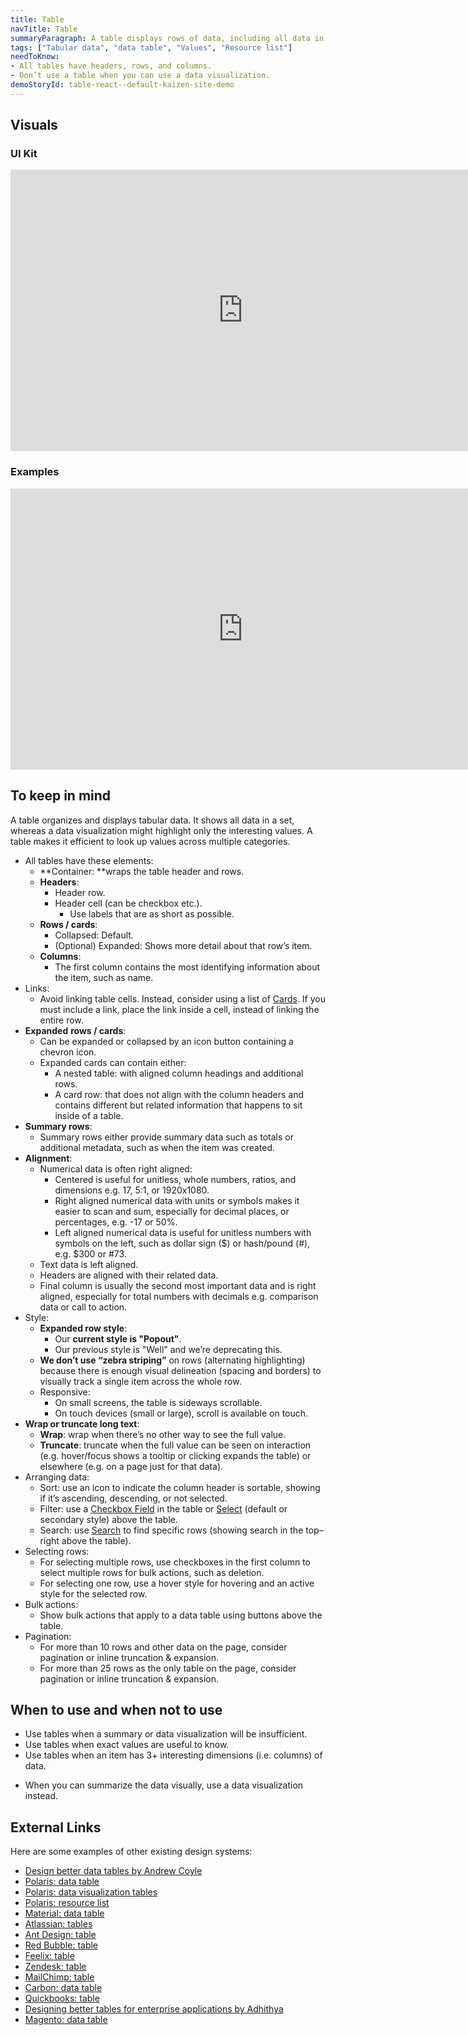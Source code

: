 ```yaml
---
title: Table
navTitle: Table
summaryParagraph: A table displays rows of data, including all data in a set, making it efficient to look up values.
tags: ["Tabular data", "data table", "Values", "Resource list"]
needToKnow:
- All tables have headers, rows, and columns.
- Don’t use a table when you can use a data visualization.
demoStoryId: table-react--default-kaizen-site-demo
---
```



## Visuals

### UI Kit

<iframe style="border: none;" width="744" height="450" src="https://www.figma.com/embed?embed_host=share&url=https%3A%2F%2Fwww.figma.com%2Ffile%2Fe3TyAOZKfLg9cA01Iy1Mgm%2FKaizen-Site-embed%3Fnode-id%3D205%253A11292" allowfullscreen></iframe>

### Examples

<iframe style="border: none;" width="744" height="450" src="https://www.figma.com/embed?embed_host=share&url=https%3A%2F%2Fwww.figma.com%2Ffile%2Fe3TyAOZKfLg9cA01Iy1Mgm%2FKaizen-Site-embed%3Fnode-id%3D1412%253A385" allowfullscreen></iframe>

## To keep in mind

A table organizes and displays tabular data. It shows all data in a set, whereas a data visualization might highlight only the interesting values. A table makes it efficient to look up values across multiple categories.

*   All tables have these elements:
    *   **Container: **wraps the table header and rows.
    *   **Headers**:
        *   Header row.
        *   Header cell (can be checkbox etc.).
            *   Use labels that are as short as possible.
    *   **Rows / cards**:
        *   Collapsed: Default.
        *   (Optional) Expanded: Shows more detail about that row’s item.
    *   **Columns**:
        *   The first column contains the most identifying information about the item, such as name.
*   Links:
    *   Avoid linking table cells. Instead, consider using a list of [Cards](/components/card). If you must include a link, place the link inside a cell, instead of linking the entire row.
*   **Expanded** **rows / cards**:
    *   Can be expanded or collapsed by an icon button containing a chevron icon.
    *   Expanded cards can contain either:
        *   A nested table: with aligned column headings and additional rows.
        *   A card row: that does not align with the column headers and contains different but related information that happens to sit inside of a table.
*   **Summary rows**:
    *   Summary rows either provide summary data such as totals or additional metadata, such as when the item was created.
*   **Alignment**:
    *   Numerical data is often right aligned:
        *   Centered is useful for unitless, whole numbers, ratios, and dimensions e.g. 17, 5:1, or 1920x1080.
        *   Right aligned numerical data with units or symbols makes it easier to scan and sum, especially for decimal places, or percentages, e.g. -17 or 50%.
        *   Left aligned numerical data is useful for unitless numbers with symbols on the left, such as dollar sign ($) or hash/pound (#), e.g. $300 or #73.
    *   Text data is left aligned.
    *   Headers are aligned with their related data.
    *   Final column is usually the second most important data and is right aligned, especially for total numbers with decimals e.g. comparison data or call to action.
*   Style:
    *   **Expanded row style**: 
        *   Our **current style is "Popout"**.
        *   Our previous style is "Well" and we’re deprecating this.
    *   **We don’t use “zebra striping”** on rows (alternating highlighting) because there is enough visual delineation (spacing and borders) to visually track a single item across the whole row.
    *   Responsive:
        *   On small screens, the table is sideways scrollable.
        *   On touch devices (small or large), scroll is available on touch.
*   **Wrap or truncate long text**:
    *   **Wrap**: wrap when there’s no other way to see the full value.
    *   **Truncate**: truncate when the full value can be seen on interaction (e.g. hover/focus shows a tooltip or clicking expands the table) or elsewhere (e.g. on a page just for that data).
*   Arranging data:
    *   Sort: use an icon to indicate the column header is sortable, showing if it’s ascending, descending, or not selected.
    *   Filter: use a [Checkbox Field](/components/checkbox-field) in the table or [Select](/components/select) (default or secondary style) above the table.
    *   Search: use [Search](/components/search-field) to find specific rows (showing search in the top–right above the table).
*   Selecting rows:
    *   For selecting multiple rows, use checkboxes in the first column to select multiple rows for bulk actions, such as deletion.
    *   For selecting one row, use a hover style for hovering and an active style for the selected row.
*   Bulk actions:
    *   Show bulk actions that apply to a data table using buttons above the table.
*   Pagination:
    *   For more than 10 rows and other data on the page, consider pagination or inline truncation & expansion.
    *   For more than 25 rows as the only table on the page, consider pagination or inline truncation & expansion.

## When to use and when not to use

<WhenToUseAndWhenNotToUse>
<WhenToUse>

*   Use tables when a summary or data visualization will be insufficient.
*   Use tables when exact values are useful to know.
*   Use tables when an item has 3+ interesting dimensions (i.e. columns) of data.

</WhenToUse>
<WhenNotToUse>

*   When you can summarize the data visually, use a data visualization instead.

</WhenNotToUse>
</WhenToUseAndWhenNotToUse>

## External Links

Here are some examples of other existing design systems:

- [Design better data tables by Andrew Coyle](https://uxdesign.cc/design-better-data-tables-4ecc99d23356)
- [Polaris: data table](https://polaris.shopify.com/components/lists-and-tables/data-table)
- [Polaris: data visualization tables](https://polaris.shopify.com/design/data-visualizations#section-tables)
- [Polaris: resource list](https://polaris.shopify.com/components/lists-and-tables/resource-list#navigation)
- [Material: data table](https://material.io/design/components/data-tables.html)
- [Atlassian: tables](https://www.atlassian.design/guidelines/product/components/tables)
- [Ant Design: table](https://ant.design/components/table/)
- [Red Bubble: table](http://redbubble.design/components/table/examples#basic)
- [Feelix: table](https://feelix.myob.com/#/Components/Tables/Table)
- [Zendesk: table](https://garden.zendesk.com/react-components/tables/)
- [MailChimp: table](https://ux.mailchimp.com/patterns/tables)
- [Carbon: data table](https://www.carbondesignsystem.com/components/data-table/code)
- [Quickbooks: table](https://designsystem.quickbooks.com/component/tables/)
- [Designing better tables for enterprise applications by Adhithya](https://uxdesign.cc/designing-better-tables-for-enterprise-applications-f9ef545e9fbd)
- [Magento: data table](https://devdocs.magento.com/guides/v-3/pattern-library/displaying-data/datatable/datatable.html)

